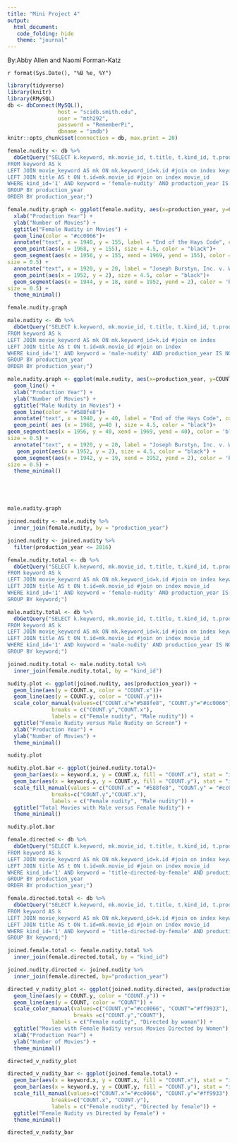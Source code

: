 ```yaml
---
title: "Mini Project 4"
output:
  html_document:
   code_folding: hide
   theme: "journal"
---
```

By:Abby Allen and Naomi Forman-Katz

`r format(Sys.Date(), "%B %e, %Y")`

```r
library(tidyverse)
library(knitr)
library(RMySQL)
db <- dbConnect(MySQL(), 
                host = "scidb.smith.edu", 
                user = "mth292", 
                password = "RememberPi", 
                dbname = "imdb")
knitr::opts_chunk$set(connection = db, max.print = 20)
```

```r
female.nudity <- db %>%
  dbGetQuery("SELECT k.keyword, mk.movie_id, t.title, t.kind_id, t.production_year, COUNT(movie_id) as COUNT
FROM keyword AS k
LEFT JOIN movie_keyword AS mk ON mk.keyword_id=k.id #join on index keyowrd
LEFT JOIN title AS t ON t.id=mk.movie_id #join on index movie_id
WHERE kind_id='1' AND keyword = 'female-nudity' AND production_year IS NOT NULL
GROUP BY production_year
ORDER BY production_year;")

female.nudity.graph <- ggplot(female.nudity, aes(x=production_year, y=COUNT))+
  xlab("Production Year") +
  ylab("Number of Movies") +
  ggtitle("Female Nudity in Movies") +
  geom_line(color = "#cc0066")+
  annotate("text", x = 1940, y = 155, label = "End of the Hays Code", color="black", face="italic") +
  geom_point(aes(x = 1968, y = 155), size = 4.5, color = "black")+ 
  geom_segment(aes(x = 1956, y = 155, xend = 1969, yend = 155), color = 'black', 
size = 0.5) +
  annotate("text", x = 1920, y = 20, label = "Joseph Burstyn, Inc. v. Wilson", color="black", face="italic")+
  geom_point(aes(x = 1952, y = 2), size = 4.5, color = "black")+ 
  geom_segment(aes(x = 1944, y = 18, xend = 1952, yend = 2), color = 'black', 
size = 0.5) +
  theme_minimal()

female.nudity.graph

male.nudity <- db %>%
  dbGetQuery("SELECT k.keyword, mk.movie_id, t.title, t.kind_id, t.production_year, COUNT(movie_id) as COUNT
FROM keyword AS k
LEFT JOIN movie_keyword AS mk ON mk.keyword_id=k.id #join on index
LEFT JOIN title AS t ON t.id=mk.movie_id #join on index
WHERE kind_id='1' AND keyword = 'male-nudity' AND production_year IS NOT NULL
GROUP BY production_year
ORDER BY production_year;")

male.nudity.graph <- ggplot(male.nudity, aes(x=production_year, y=COUNT)) +
  geom_line() +
  xlab("Production Year") +
  ylab("Number of Movies") +
  ggtitle("Male Nudity in Movies") +
  geom_line(color = "#588fe8")+
  annotate("text", x = 1940, y = 40, label = "End of the Hays Code", color = "black", face = "italic") +
  geom_point( aes (x = 1968, y=40 ), size = 4.5, color = "black")+ 
geom_segment(aes(x = 1956, y = 40, xend = 1969, yend = 40), color = 'black', 
size = 0.5) +
  annotate("text", x = 1920, y = 20, label = "Joseph Burstyn, Inc. v. Wilson", color="black", face="italic") +
   geom_point(aes(x = 1952, y = 2), size = 4.5, color = "black") + 
  geom_segment(aes(x = 1942, y = 19, xend = 1952, yend = 2), color = 'black', 
size = 0.5) +
  theme_minimal()





male.nudity.graph
```

```r
joined.nudity <- male.nudity %>%
  inner_join(female.nudity, by = "production_year")

joined.nudity <- joined.nudity %>% 
  filter(production_year <= 2016)
```

```r
female.nudity.total <- db %>%
  dbGetQuery("SELECT k.keyword, mk.movie_id, t.title, t.kind_id, t.production_year, COUNT(*) as COUNT
FROM keyword AS k
LEFT JOIN movie_keyword AS mk ON mk.keyword_id=k.id #join on index keyword
LEFT JOIN title AS t ON t.id=mk.movie_id #join on index movie_id
WHERE kind_id='1' AND keyword = 'female-nudity' AND production_year IS NOT NULL
GROUP BY keyword;")

male.nudity.total <- db %>%
  dbGetQuery("SELECT k.keyword, mk.movie_id, t.title, t.kind_id, t.production_year, COUNT(*) as COUNT
FROM keyword AS k
LEFT JOIN movie_keyword AS mk ON mk.keyword_id=k.id #join on index keyword
LEFT JOIN title AS t ON t.id=mk.movie_id #join on index movie_id
WHERE kind_id='1' AND keyword = 'male-nudity' AND production_year IS NOT NULL
GROUP BY keyword;")
```

```r
joined.nudity.total <- male.nudity.total %>%
  inner_join(female.nudity.total, by = "kind_id")
```

```r
nudity.plot <- ggplot(joined.nudity, aes(production_year)) + 
  geom_line(aes(y = COUNT.x, color = "COUNT.x"))+
  geom_line(aes(y = COUNT.y, color = "COUNT.y"))+
  scale_color_manual(values=c("COUNT.x"="#588fe8", "COUNT.y"="#cc0066"),  
              breaks = c("COUNT.y","COUNT.x"),
              labels = c("Female nudity", "Male nudity")) +
  ggtitle("Female Nudity versus Male Nudity on Screen") +
  xlab("Production Year") +
  ylab("Number of Movies") +
  theme_minimal()

nudity.plot

nudity.plot.bar <- ggplot(joined.nudity.total)+
  geom_bar(aes(x = keyword.x, y = COUNT.x, fill = "COUNT.x"), stat = "identity", position = "dodge", width = 0.5) +
  geom_bar(aes(x = keyword.y, y = COUNT.y, fill = "COUNT.y"), stat = "identity", position="dodge", width = 0.5)+
  scale_fill_manual(values = c("COUNT.x" = "#588fe8", "COUNT.y" = "#cc0066"),  
              breaks=c("COUNT.y","COUNT.x"),
              labels = c("Female nudity", "Male nudity")) +
  ggtitle("Total Movies with Male versus Female Nudity") +
  theme_minimal()

nudity.plot.bar
```

```r
female.directed <- db %>%
  dbGetQuery("SELECT k.keyword, mk.movie_id, t.title, t.kind_id, t.production_year, COUNT(movie_id) as COUNT
FROM keyword AS k
LEFT JOIN movie_keyword AS mk ON mk.keyword_id=k.id #join on index keyword
LEFT JOIN title AS t ON t.id=mk.movie_id #join on index movie_id
WHERE kind_id='1' AND keyword = 'title-directed-by-female' AND production_year IS NOT NULL
GROUP BY production_year
ORDER BY production_year;")
```

```r
female.directed.total <- db %>%
  dbGetQuery("SELECT k.keyword, mk.movie_id, t.title, t.kind_id, t.production_year, COUNT(*) as COUNT
FROM keyword AS k
LEFT JOIN movie_keyword AS mk ON mk.keyword_id=k.id #join on index keyword
LEFT JOIN title AS t ON t.id=mk.movie_id #join on index movie_id
WHERE kind_id='1' AND keyword = 'title-directed-by-female' AND production_year IS NOT NULL
GROUP BY keyword;")
```

```r
joined.female.total <- female.nudity.total %>%
  inner_join(female.directed.total, by = "kind_id")
```

```r
joined.nudity.directed <- joined.nudity %>% 
  inner_join(female.directed, by="production_year")

directed_v_nudity_plot <- ggplot(joined.nudity.directed, aes(production_year)) +
  geom_line(aes(y = COUNT.y, color = "COUNT.y")) +
  geom_line(aes(y = COUNT, color = "COUNT")) +
  scale_color_manual(values=c("COUNT.y"="#cc0066", "COUNT"="#ff9933"),
                     breaks =c("COUNT.y","COUNT"),
              labels = c("Female nudity", "Directed by woman")) +
  ggtitle("Movies with Female Nudity versus Movies Directed by Women") +
  xlab("Production Year") +
  ylab("Number of Movies") +
  theme_minimal()

directed_v_nudity_plot

directed_v_nudity_bar <- ggplot(joined.female.total) +
  geom_bar(aes(x = keyword.x, y = COUNT.x, fill = "COUNT.x"), stat = "identity", position = "dodge", width = 0.5) +
  geom_bar(aes(x = keyword.y, y = COUNT.y, fill = "COUNT.y"), stat = "identity", position = "dodge", width = 0.5) +
  scale_fill_manual(values=c("COUNT.x"="#cc0066", "COUNT.y"="#ff9933"),  
              breaks=c("COUNT.x", "COUNT.y"),
              labels = c("Female nudity", "Directed by female")) +
  ggtitle("Female Nudity vs Directed by Female") +
  theme_minimal()

directed_v_nudity_bar
```

